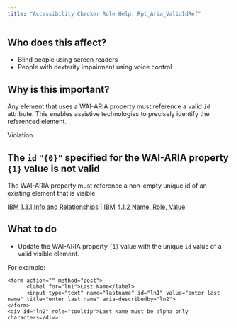 ```yaml
---
title: "Accessibility Checker Rule Help: Rpt_Aria_ValidIdRef"
---
```


<div className="toolHelp">
<Row>
<Column colLg={5} colMd={3} colSm={4} className="toolLeft">

## Who does this affect?

* Blind people using screen readers
* People with dexterity impairment using voice control

## Why is this important?

Any element that uses a WAI-ARIA property must reference a valid `id` attribute. This enables assistive technologies to precisely identify the referenced element.

</Column>
<Column colLg={11} colMd={5} colSm={4} className="toolMain">

<div className="level-violation">
Violation
</div>

## The `id` `"{0}"` specified for the WAI-ARIA property `{1}` value is not valid
The WAI-ARIA property must reference a non-empty unique id of an existing element that is visible

[IBM 1.3.1 Info and Relationships](http://www.ibm.com/able/guidelines/ci162/info_and_relationships.html) | [IBM 4.1.2 Name, Role, Value](http://www.ibm.com/able/guidelines/ci162/name_role_value.html)

<div id="elementLocation">
</div>

## What to do

 * Update the WAI-ARIA property `{1}` value with the unique `id` value of a valid visible element.

For example:
```
<form action="" method="post">
      <label for="ln1">Last Name</label>
      <input type="text" name="lastname" id="ln1" value="enter last name" title="enter last name" aria-describedby="ln2">
</form>
<div id="ln2" role="tooltip">Last Name must be alpha only characters</div>
```

</Column>
</Row>
</div>

